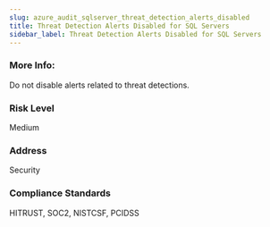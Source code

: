 ```yaml
---
slug: azure_audit_sqlserver_threat_detection_alerts_disabled
title: Threat Detection Alerts Disabled for SQL Servers
sidebar_label: Threat Detection Alerts Disabled for SQL Servers
---
```


### More Info:

Do not disable alerts related to threat detections.

### Risk Level

Medium

### Address

Security

### Compliance Standards

HITRUST, SOC2, NISTCSF, PCIDSS

